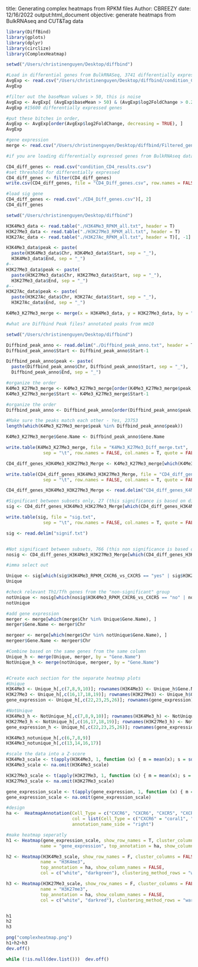 title: Generating complex heatmaps from RPKM files
Author: CBREEZY
date: 12/16/2022
output:html_document
objective: generate heatmaps from BulkRNAseq and CUT&Tag data

```r
library(DiffBind)
library(gplots)
library(dplyr)
library(circlize)
library(ComplexHeatmap)


```

```r
setwd("/Users/christinenguyen/Desktop/diffbind")

#Load in differential genes from BulkRNASeq, 3741 differentially expressed genes
AvgExp <- read.csv("/Users/christinenguyen/Desktop/diffbind/condition_CD4_results.csv")
AvgExp 

#filter out the baseMean values > 50, this is noise
AvgExp <- AvgExp[ (AvgExp$baseMean > 50) & (AvgExp$log2FoldChange > 0.25), ]
AvgExp #15600 differentially expressed genes

#put these bitches in order,
AvgExp <- AvgExp[order(AvgExp$log2FoldChange, decreasing = TRUE), ]
AvgExp

#gene expression
merge <- read.csv("/Users/christinenguyen/Desktop/diffbind/Filtered_gene_counts.csv")

#if you are loading differentially expressed genes from BulkRNAseq data, use the .csv file that was generated under the section "#The contrast argument of results function is used to extract test results of log2 fold changes of interest"
```


```r
CD4_diff_genes <- read.csv("condition_CD4_results.csv")
#set threshold for differentially expressed
CD4_diff_genes <- filter(CD4_diff_genes)
write.csv(CD4_diff_genes, file = "CD4_Diff_genes.csv", row.names = FALSE)

#load sig gene
CD4_diff_genes <- read.csv("./CD4_Diff_genes.csv")[, 2]
CD4_diff_genes

```


```r
setwd("/Users/christinenguyen/Desktop/diffbind")

H3K4Me3_data <- read.table("./H3K4Me3_RPKM_all.txt", header = T)
H3K27Me3_data <- read.table("./H3K27Me3_RPKM_all.txt", header = T)
H3K27Ac_data <- read.table("./H3K27Ac_RPKM_all.txt", header = T)[, -1]

H3K4Me3_data$peak <- paste(
  paste(H3K4Me3_data$Chr, H3K4Me3_data$Start, sep = "_"),
  H3K4Me3_data$End, sep = "_")
#--
H3K27Me3_data$peak <- paste(
  paste(H3K27Me3_data$Chr, H3K27Me3_data$Start, sep = "_"), 
  H3K27Me3_data$End, sep = "_")
#--
H3K27Ac_data$peak <- paste(
  paste(H3K27Ac_data$Chr, H3K27Ac_data$Start, sep = "_"),
  H3K27Ac_data$End, sep = "_")

```

```r

K4Me3_K27Me3_merge <- merge(x = H3K4Me3_data, y = H3K27Me3_data, by = "peak", all.x = F, all.y = F)


```

```r
#what are Diffbind Peak files? annotated peaks from mm10

setwd("/Users/christinenguyen/Desktop/diffbind")

Diffbind_peak_anno <- read.delim("./Diffbind_peak_anno.txt", header = T)
Diffbind_peak_anno$Start <- Diffbind_peak_anno$Start-1

Diffbind_peak_anno$peak <- paste(
  paste(Diffbind_peak_anno$Chr, Diffbind_peak_anno$Start, sep = "_"),
  Diffbind_peak_anno$End, sep = "_")

```

```r
#organize the order 
K4Me3_K27Me3_merge <- K4Me3_K27Me3_merge[order(K4Me3_K27Me3_merge$peak, decreasing = T), ]
K4Me3_K27Me3_merge$Start <- K4Me3_K27Me3_merge$Start-1

#organize the order 
Diffbind_peak_anno <- Diffbind_peak_anno[order(Diffbind_peak_anno$peak, decreasing = T),]

#Make sure the peaks match each other - Yes, 23753
length(which(K4Me3_K27Me3_merge$peak %in% Diffbind_peak_anno$peak))

K4Me3_K27Me3_merge$Gene.Name <- Diffbind_peak_anno$Gene.Name

write.table(K4Me3_K27Me3_merge, file = "K4Me3_K27Me3_Diff_merge.txt",
              sep = "\t", row.names = FALSE, col.names = T, quote = FALSE)

```

```r

CD4_diff_genes_H3K4Me3_H3K27Me3_Merge <- K4Me3_K27Me3_merge[which(K4Me3_K27Me3_merge$Gene.Name %in% CD4_diff_genes), ]

write.table(CD4_diff_genes_H3K4Me3_H3K27Me3_Merge, file = "CD4_diff_genes_K4Me3_K27Me3_Diff_merge.txt",
              sep = "\t", row.names = FALSE, col.names = T, quote = FALSE)

CD4_diff_genes_H3K4Me3_H3K27Me3_Merge <- read.delim("CD4_diff_genes_K4Me3_K27Me3_Diff_merge.txt")

```

```r

#Significant between subsets only, 27 (this significance is based on diffbind)
sig <- CD4_diff_genes_H3K4Me3_H3K27Me3_Merge[which(CD4_diff_genes_H3K4Me3_H3K27Me3_Merge$H3K4Me3_RPKM_CXCR6_vs_CXCR5 == "yes" & CD4_diff_genes_H3K4Me3_H3K27Me3_Merge$H3K27Me3_RPKM_CXCR6_vs_CXCR5 == "yes"), ]

write.table(sig, file = "sig.txt",
              sep = "\t", row.names = FALSE, col.names = T, quote = FALSE)

sig <- read.delim("signif.txt")


#Not significant between subsets, 766 (this non significance is based on diffbind)
nosig <- CD4_diff_genes_H3K4Me3_H3K27Me3_Merge[which(CD4_diff_genes_H3K4Me3_H3K27Me3_Merge$H3K4Me3_RPKM_CXCR6_vs_CXCR5 == "no" & CD4_diff_genes_H3K4Me3_H3K27Me3_Merge$H3K27Me3_RPKM_CXCR6_vs_CXCR5 == "no"), ]

#imma select out


```

```r
Unique <- sig[which(sig$H3K4Me3_RPKM_CXCR6_vs_CXCR5 == "yes" | sig$H3K27Me3_RPKM_CXCR6_vs_CXCR5 == "yes"), ] #27 unique promoters
Unique

#check relevant Th1/Tfh genes from the "non-significant" group
notUnique <- nosig[which(nosig$H3K4Me3_RPKM_CXCR6_vs_CXCR5 == "no" | nosig$H3K27Me3_RPKM_CXCR6_vs_CXCR5 == "no"), ]
notUnique

#add gene expression
merger <- merge[which(merge$Chr %in% Unique$Gene.Name), ]
merger$Gene.Name <- merger$Chr

mergeer <- merge[which(merge$Chr %in% notUnique$Gene.Name), ]
mergeer$Gene.Name <- mergeer$Chr

#Combine based on the same genes from the same column
Unique_h <- merge(Unique, merger, by = "Gene.Name")
NotUnique_h <- merge(notUnique, mergeer, by = "Gene.Name")


#Create each section for the separate heatmap plots 
#Unique
H3K4Me3 <- Unique_h[,c(7,8,9,10)]; rownames(H3K4Me3) <- Unique_h$Gene.Name
H3K27Me3 <- Unique_h[,c(16,17,18,19)]; rownames(H3K27Me3) <- Unique_h$Gene.Name
gene_expression <- Unique_h[,c(22,23,25,26)]; rownames(gene_expression) <- Unique_h$Gene.Name

#NotUnique
H3K4Me3_h <- NotUnique_h[,c(7,8,9,10)]; rownames(H3K4Me3_h) <- NotUnique_h$Gene.Name
H3K27Me3_h <- NotUnique_h[,c(16,17,18,19)]; rownames(H3K27Me3_h) <- NotUnique_h$Gene.Name
gene_expression_h <- Unique_h[,c(22,23,25,26)]; rownames(gene_expression_h) <- Unique_h$Gene.Name

H3K4Me3_notunique_h[,c(6,7,8,9)]
H3K4Me3_notunique_h[,c(13,14,16,17)]

#scale the data into a Z-score
H3K4Me3_scale <- t(apply(H3K4Me3, 1, function (x) { m = mean(x); s = sd(x); return((x - m) / s) }))
H3K4Me3_scale <- na.omit(H3K4Me3_scale)

H3K27Me3_scale <- t(apply(H3K27Me3, 1, function (x) { m = mean(x); s = sd(x); return((x - m) / s) }))
H3K27Me3_scale <- na.omit(H3K27Me3_scale)

gene_expression_scale <- t(apply(gene_expression, 1, function (x) { m = mean(x); s = sd(x); return((x - m) / s) }))
gene_expression_scale <- na.omit(gene_expression_scale)

```


```r
#design
ha <-  HeatmapAnnotation(Cell_Type = c("CXCR6", "CXCR6", "CXCR5", "CXCR5"), 
                         col = list(Cell_Type = c("CXCR6" = "coral1", "CXCR6" = "coral1", "CXCR5" = "deepskyblue1", "CXCR5" = "deepskyblue1")),
                         annotation_name_side = "right")

#make heatmap seperatly
h1 <- Heatmap(gene_expression_scale, show_row_names = T, cluster_columns = FALSE, 
             name = "gene_expression", top_annotation = ha, show_column_names = FALSE, clustering_method_rows = "ward.D2", row_labels = Unique_h$Gene.Name, row_names_side = c("left"), show_row_dend = F, column_title = "Gene")

h2 <- Heatmap(H3K4Me3_scale, show_row_names = F, cluster_columns = FALSE, 
             name = "H3K4me3", 
             top_annotation = ha, show_column_names = FALSE, 
             col = c("white", "darkgreen"), clustering_method_rows = "ward.D2", column_title = "H3K4Me3")

h3 <- Heatmap(H3K27Me3_scale, show_row_names = F, cluster_columns = FALSE, 
             name = "H3K27me3", 
             top_annotation = ha, show_column_names = FALSE, 
             col = c("white", "darkred"), clustering_method_rows = "ward.D2", column_title = "H3K27Me3")


h1
h2
h3

png("complexheatmap.png")
h1+h2+h3
dev.off() 

while (!is.null(dev.list()))  dev.off()

```


